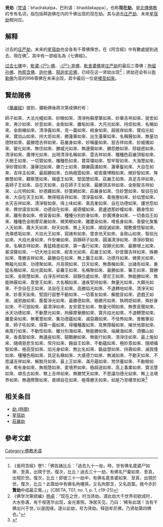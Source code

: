 {{refimprove|time=2017-08-05T04:39:42+00:00}}
{{佛教}}
'''贤劫'''（[[梵语|梵语]]：bhadrakalpa，巴利语：bhaddakappa），也称'''现在[[劫_(時間)|劫]]'''，是[[北傳佛教|北傳佛教]]的专有名词，指包括释迦佛在内的千佛出现的现在劫。其与過去[[庄严劫|庄严劫]]、未來[[星宿劫|星宿劫]]相对应。

== 解释 ==
过去的[[庄严劫|庄严劫]]，未来的[[星宿劫|星宿劫]]也会各有千尊佛降世。在《阿含經》中有數處提到過去、現在佛<ref>《長阿含經》卷1：「佛告諸比丘：「過去九十一劫，時，世有佛名毘婆尸如來．至真，出現于世。復次，比丘！過去三十一劫，有佛名尸棄如來．至真，出現於世。復次，比丘！即彼三十一劫中，有佛名毘舍婆如來．至真，出現於世。復次，比丘！此賢劫中有佛名拘樓孫，又名拘那含，又名迦葉。我今亦於'''賢劫'''中成最正覺。」」(CBETA, T01, no. 1, p. 1, c19-25) </ref>，其中有一部經名為《七佛經》。

[[过去七佛|过去七佛]]中，[[毗婆尸佛|毗婆-{尸}-佛]]、[[尸弃佛|-{尸}-弃佛]]、[[毗舍婆佛|毗舍婆佛]]是[[庄严劫|庄严劫]]的最后三尊佛；[[拘留孙佛|拘留孙佛]]、[[拘那含佛|拘那含佛]]、[[迦叶佛|迦叶佛]]、[[释迦牟尼|释迦牟尼佛]]，已经在这一贤劫出现<ref>《佛学次第统编》[[杨卓|杨卓]]：“现在之世，时当贤劫。谓此劫大千世界初欲成时，大水弥满，有千枝莲华出现，金光普照。净居天见，乃曰：‘稀有此瑞！当有千佛出兴于世。’以是因缘，遂以此劫，号为贤劫。释迦牟尼佛，乃贤劫第四佛也。”</ref>；贤劫还会有以[[彌勒菩薩|弥勒佛]]为首的996尊佛在未来出现，其中最后一位是[[韋馱|楼至如來]]。

==賢劫諸佛==
《[[華嚴經|華嚴經]]》提到，彌勒佛後將次第成佛的有：

師子如來、大法光幢如來、妙眼如來、清淨拘蘇摩華如來、妙華吉祥如來、提舍如來、弗沙如來、妙意如來、金剛如來、離垢如來、大月光如來、持炬如來、名稱如來、金剛楯如來、清淨義如來、見一義如來、紺身如來、超彼岸如來、寶焰光如來、寶焰山如來、持大炬如來、勝蓮華如來、出生蓮華如來、名稱聲如來、無量功德財如來、最勝燈吉祥如來、莊嚴身如來、妙稱量如來、慈吉祥如來、妙威儀如來、變化如來、無住如來、勝威光如來、無邊聲如來、勝怨敵如來、除疑惑如來、清淨如來、廣博光如來、出現清淨名稱如來、雲吉祥如來、種種色莊嚴頂髻如來、大樹王如來、一切寶如來、種種色如來、寶耳璫如來、堅牢智如來、大海慧如來、淨妙寶如來、蓮華冠如來、勝力士如來、願樂圓滿如來、蓮華鬘如來、大自在如來、吉祥主如來、最超勝如來、白栴檀雲如來、紺青廣博眼如來、微妙智如來、殊勝慧如來、觀察慧如來、熾盛王如來、堅固慧如來、莊嚴王如來、具足吉祥如來、喜師子王如來、自在天如來、自在師子王如來、最勝頂吉祥如來、金剛智吉祥如來、山光明如來、妙德藏如來、妙寶網如來、莊嚴身如來、住妙慧如來、智自在如來、大自在天王如來、無得相吉祥如來、清淨喜如來、善施惠如來、妙焰慧如來、水天吉祥如來、清淨智如來、得上味如來、乘高峯如來、自在功德如來、護世怨如來、興世語言如來、功德自在如來、威德幢如來、毘盧遮那妙幢如來、觀身性如來、離有香如來、修習香如來、種種分別妙身如來、妙廣博身如來、一切香焰王如來、種種色金剛摩尼嚴如來、微笑眼如來、離塵染如來、增長身如來、善變化聚集人天如來、廣大天如來、財天如來、無上天如來、順寂滅如來、開敷覺悟智如來、洗滌惑垢如來、大焰光王如來、寂諸有如來、毘舍佉天如來、金剛山如來、智焰光如來、大焰光身如來、作安樂如來、寂靜師子如來、圓滿清淨如來、清淨妙賢如來、名稱吉祥如來、勇猛精進如來、第一義行如來、寂靜光如來、最勝增上如來、甚深聲如來、一切大地主如來、紺青光如來、莊嚴王如來、妙音聲吉祥如來、殊勝如來、尊勝吉祥如來、最勝自在如來、無上醫王如來、功德月如來、微笑光如來、無礙光如來、功德聚如來、月高現如來、日天如來、無畏稱如來、出諸有如來、勇猛名稱如來、焰光面如來、娑羅王如來、名稱聚如來、最勝如來、藥王如來、寶勝如來、金剛慧如來、白淨吉祥如來、寂靜住處如來、摩尼王如來、無能勝如來、無能映蔽如來、眾會王如來、大名稱如來、速疾受持如來、無量光如來、大願光如來、不空自在王如來、法自在王如來、高勝焰光如來、不退轉地如來、清淨天如來、妙善天如來、堅固行毀譽不動如來、一切善友如來、解脫音如來、遊戲王如來、滅邪曲如來、薝蔔淨光如來、最勝德如來、極勝月如來、執明炬如來、殊妙身如來、不可說如來、最清淨如來、友安眾生如來、無量光明如來、無畏音聲如來、水天功德如來、不動慧光如來、拘蘇摩華勝如來、寶月焰光如來、不退轉慧如來、離愛染如來、無著慧如來、集功德蘊如來、滅惡趣如來、不怯怖如來、普散華如來、師子吼如來、得第一義如來、得種種義如來、見無障礙如來、摧伏他眾如來、疾風行如來、不動性如來、離分別海如來、無能勝如來、端嚴海如來、須彌山如來、香風智如來、無邊座如來、鬪戰勝如來、無能行如來、清淨住如來、最上施如來、隨順慈悲生如來、常月如來、饒益王如來、不動蘊如來、極妙意如來、隨順攝智如來、極高受如來、焰光身如來、無比名如來、饒益慧如來、持壽如來、滅我慢如來、種種色相如來、具足名稱如來、大威德力如來、無滅如來、不動天如來、不思議吉祥如來、解脫月如來、最上王如來、滿月蘊如來、梵供養如來、不動眼如來、希有身如來、無相慧如來、愛境界如來、極超過如來、高上事業如來、寶法慧如來、順先古如來、無上吉祥如來、無勝梵天如來、不思議功德光如來、無上法境界如來、無邊際賢如來、普順自在如來、極尊勝天如來，如是乃至樓至如來<ref>{{Cite book|url=http://tripitaka.cbeta.org/T10n0293_031|title=大方廣佛華嚴經|last=|first=|work=大正新脩大藏經|publisher=大藏出版株式會社,|year=1988|isbn=|volume=T10n0293|location=東京|pages=|chapter=卷三十一|access-date=2019-03-14|archive-date=2019-05-20|archive-url=https://web.archive.org/web/20190520163440/http://tripitaka.cbeta.org/T10n0293_031|dead-url=no}}</ref>

== 相关条目 ==
*[[劫_(時間)|劫 (時間)]]
*[[星宿劫|星宿劫]]
*[[莊嚴劫|莊嚴劫]]

==參考文獻==
<div class="references-small">
<references></references>
</div>

{{佛}}
{{佛教主题}}
[[Category:佛教术语|Category:佛教术语]]